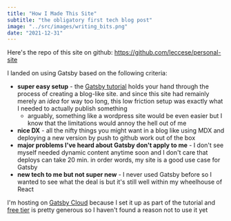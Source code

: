 ```yaml
---
title: "How I Made This Site"
subtitle: "the obligatory first tech blog post"
image: "../src/images/writing_bits.png"
date: "2021-12-31"
---
```


Here's the repo of this site on github: https://github.com/leccese/personal-site

I landed on using Gatsby based on the following criteria:

- **super easy setup** - the [Gatsby tutorial](https://www.gatsbyjs.com/docs/tutorial/) holds your hand through the process of creating a blog-like site. and since this site had remainly merely an _idea_ for way too long, this low friction setup was exactly what I needed to actually publish something
  - arguably, something like a wordpress site would be even easier but I know that the limitations would annoy the hell out of me
- **nice DX** - all the nifty things you might want in a blog like using MDX and deploying a new version by push to github work out of the box
- **major problems I've heard about Gatsby don't apply to me** - I don't see myself needed dynamic content anytime soon and I don't care that deploys can take 20 min. in order words, my site is a good use case for Gatsby
- **new tech to me but not super new** - I never used Gatsby before so I wanted to see what the deal is but it's still well within my wheelhouse of React

I'm hosting on [Gatsby Cloud](https://www.gatsbyjs.com/products/cloud/) because I set it up as part of the tutorial and [free tier](https://www.gatsbyjs.com/pricing#plan-FREE) is pretty generous so I haven't found a reason not to use it yet
